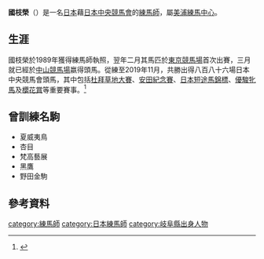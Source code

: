 '''國枝榮'''（{{bd|1955年|4月14日||}}）是一名[[日本|日本]]藉[[日本中央競馬會|日本中央競馬會]]的[[練馬師|練馬師]]，屬[[美浦練馬中心|美浦練馬中心]]。

== 生涯 ==
國枝榮於1989年獲得練馬師執照，翌年二月其馬匹於[[東京競馬場|東京競馬場]]首次出賽，三月就已經於[[中山競馬場|中山競馬場]]嬴得頭馬。從練至2019年11月，共勝出得八百八十六場日本中央競馬會頭馬，其中包括[[杜拜草地大賽|杜拜草地大賽]]、[[安田紀念賽|安田紀念賽]]、[[日本短途馬錦標|日本短途馬錦標]]、[[優駿牝馬|優駿牝馬]]及[[櫻花賞|櫻花賞]]等重要賽事。<ref>{{Cite web |url=https://res.hkjc.com/campaigns/wp-content/uploads/sites/295/20191127_HKIR_FormGuide_Chi.pdf |title=[[浪琴表|浪琴表]]香港國際賽事特刊 |accessdate=2019-12-23 |archive-date=2020-09-23 |archive-url=https://web.archive.org/web/20200923145443/https://res.hkjc.com/campaigns/wp-content/uploads/sites/295/20191127_HKIR_FormGuide_Chi.pdf |dead-url=no }}</ref>

== 曾訓練名駒 ==
* 夏威夷鳥
* 杏目
* 梵高藝展
* 黑鷹 
* 野田金駒

==參考資料==
{{reflist}}
[[category:練馬師|category:練馬師]]
[[category:日本練馬師|category:日本練馬師]]
[[category:岐阜縣出身人物|category:岐阜縣出身人物]]